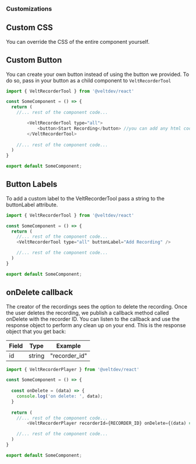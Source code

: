 ### Customizations

## Custom CSS
You can override the CSS of the entire component yourself.

## Custom Button
You can create your own button instead of using the button we provided. To do so, pass in your button as a child component to `VeltRecorderTool`

```js
import { VeltRecorderTool } from '@veltdev/react'

const SomeComponent = () => {
  return (
    //... rest of the component code...

		<VeltRecorderTool type="all">
            <button>Start Recording</button> //you can add any html code here.
        </VeltRecorderTool>
    
    //... rest of the component code...
  )
}

export default SomeComponent;
```

## Button Labels

To add a custom label to the VeltRecorderTool pass a string to the buttonLabel attribute.

```js
import { VeltRecorderTool } from '@veltdev/react'

const SomeComponent = () => {
  return (
  	//... rest of the component code...
    <VeltRecorderTool type="all" buttonLabel="Add Recording" />

    //... rest of the component code...
  )
}

export default SomeComponent;
```

## onDelete callback

The creator of the recordings sees the option to delete the recording. Once the user deletes the recording, we publish a callback method called onDelete with the recorder ID. You can listen to the callback and use the response object to perform any clean up on your end. This is the response object that you get back:

| Field    | Type                          | Example       |
| -------- | ------------------------------| --------------|
| id       | string                        | "recorder_id" |

```js
import { VeltRecorderPlayer } from '@veltdev/react'

const SomeComponent = () => {
  
  const onDelete = (data) => {
    console.log('on delete: ', data);
  }
   
  return (
  	//... rest of the component code...
		<VeltRecorderPlayer recorderId={RECORDER_ID} onDelete={(data) => onDelete(data)} />

    //... rest of the component code...
  )
}

export default SomeComponent;
```
